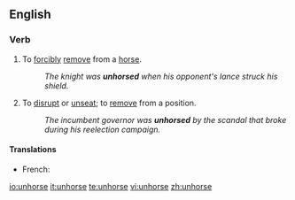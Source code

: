 ==English==

===Verb===
{{en-verb|unhors|ing}}

# To [[forcibly]] [[remove]] from a [[horse]].
#:''The knight was '''unhorsed''' when his opponent's lance struck his shield.''
# {{context|by extension}} To [[disrupt]] or [[unseat]]; to [[remove]] from a position.
#:''The incumbent governor was '''unhorsed''' by the scandal that broke during his reelection campaign.''

====Translations====
{{trans-top|remove from a horse}}
* French: {{t|fr|désarçonner}}
{{trans-mid}}
{{trans-bottom}}

{{trans-top|disrupt or unseat}}
{{trans-mid}}
{{trans-bottom}}

[[io:unhorse]]
[[it:unhorse]]
[[te:unhorse]]
[[vi:unhorse]]
[[zh:unhorse]]